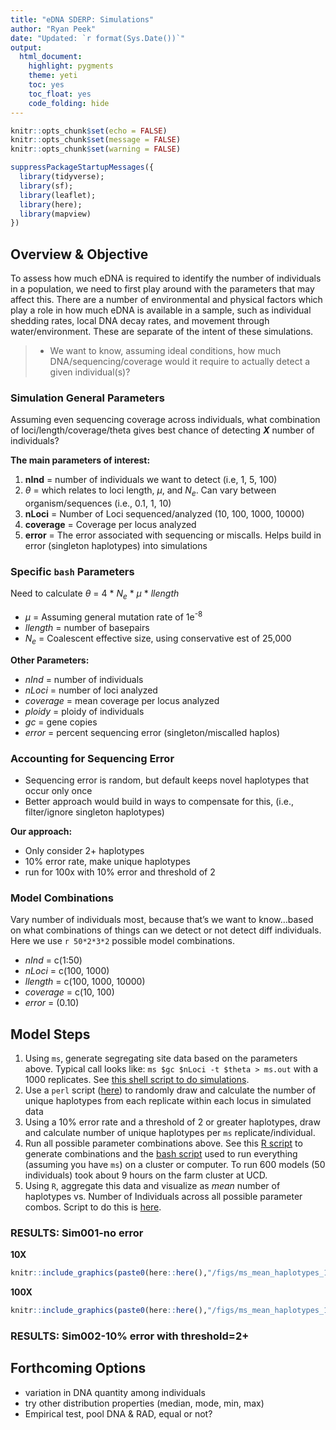 ```yaml
---
title: "eDNA SDERP: Simulations"
author: "Ryan Peek"
date: "Updated: `r format(Sys.Date())`"
output: 
  html_document:
    highlight: pygments
    theme: yeti
    toc: yes
    toc_float: yes
    code_folding: hide
---
```


```r
knitr::opts_chunk$set(echo = FALSE)
knitr::opts_chunk$set(message = FALSE)
knitr::opts_chunk$set(warning = FALSE)

suppressPackageStartupMessages({
  library(tidyverse);
  library(sf);
  library(leaflet);
  library(here);
  library(mapview)
})

```

## Overview & Objective

To assess how much eDNA is required to identify the number of individuals in a population, we need to first play around with the parameters that may affect this. There are a number of environmental and physical factors which play a role in how much eDNA is available in a sample, such as individual shedding rates, local DNA decay rates, and movement through water/environment. These are separate of the intent of these simulations.

 >  - We want to know, assuming ideal conditions, how much DNA/sequencing/coverage would it require to actually detect a given individual(s)?

### Simulation General Parameters 

Assuming even sequencing coverage across individuals, what combination of loci/length/coverage/theta gives best chance of detecting **_X_** number of individuals?

**The main parameters of interest:**

 1. **nInd** = number of individuals we want to detect (i.e, 1, 5, 100)
 2. $\theta$  = which relates to loci length, $\mu$, and $N_e$. Can vary between organism/sequences (i.e., 0.1, 1, 10)
 3. **nLoci** = Number of Loci sequenced/analyzed (10, 100, 1000, 10000)
 4. **coverage** = Coverage per locus analyzed
 5. **error** = The error associated with sequencing or miscalls. Helps build in error (singleton haplotypes) into simulations
 
### Specific `bash` Parameters

Need to calculate $\theta$ = 4 * $N_e$ * $\mu$ * $llength$ 

 - $\mu$ = Assuming general mutation rate of 1e^-8^
 - $llength$ = number of basepairs
 - $N_e$ = Coalescent effective size, using conservative est of 25,000
 
**Other Parameters:**

 - $nInd$ = number of individuals
 - $nLoci$ = number of loci analyzed
 - $coverage$ = mean coverage per locus analyzed
 - $ploidy$ = ploidy of individuals
 - $gc$ = gene copies
 - $error$ = percent sequencing error (singleton/miscalled haplos)


### Accounting for Sequencing Error

 - Sequencing error is random, but default keeps novel haplotypes that occur only once
 - Better approach would build in ways to compensate for this, (i.e., filter/ignore singleton haplotypes)

**Our approach:**

 - Only consider 2+ haplotypes
 - 10% error rate, make unique haplotypes
 - run for 100x with 10% error and threshold of 2


### Model Combinations

Vary number of individuals most, because that's we want to know...based on what combinations of things can we detect or not detect diff individuals. Here we use `r 50*2*3*2` possible model combinations.

 - $nInd$ = c(1:50)
 - $nLoci$ = c(100, 1000)
 - $llength$ = c(100, 1000, 10000)
 - $coverage$ = c(10, 100)
 - $error$ = (0.10)
 
## Model Steps

1. Using `ms`, generate segregating site data based on the parameters above. Typical call looks like: `ms $gc $nLoci -t $theta > ms.out` with a 1000 replicates. See [this shell script to do simulations](https://github.com/ryanpeek/edna_gensim/blob/master/code/ms_simulate_haplotypes.sh).
2. Use a `perl` script ([here](https://github.com/ryanpeek/edna_gensim/blob/master/code/ms_sample.pl)) to randomly draw and calculate the number of unique haplotypes from each replicate within each locus in simulated data
3. Using a 10% error rate and a threshold of 2 or greater haplotypes, draw and calculate number of unique haplotypes per `ms` replicate/individual.
4. Run all possible parameter combinations above. See this [R script](https://github.com/ryanpeek/edna_gensim/blob/master/code/01_generate_simulation_calls.R) to generate combinations and the [bash script](https://github.com/ryanpeek/edna_gensim/blob/master/code/ms_runs_sbatch.sh) used to run everything (assuming you have `ms`) on a cluster or computer. To run 600 models (50 individuals) took about 9 hours on the farm cluster at UCD.
4. Using `R`, aggregate this data and visualize as *mean* number of haplotypes vs. Number of Individuals across all possible parameter combos. Script to do this is [here](https://github.com/ryanpeek/edna_gensim/blob/master/code/02_calculate_mean_haplotypes_by_loci.R).

### RESULTS: Sim001-no error

**10X**

```r

knitr::include_graphics(paste0(here::here(),"/figs/ms_mean_haplotypes_10x_50nInd.png"))

```

**100X**

```r

knitr::include_graphics(paste0(here::here(),"/figs/ms_mean_haplotypes_100x_50nInd.png"))

```

### RESULTS: Sim002-10% error with threshold=2+

 
 
## Forthcoming Options

 - variation in DNA quantity among individuals
 - try other distribution properties (median, mode, min, max)
 - Empirical test, pool DNA & RAD, equal or not?

<!--
## ADDITIONAL RESOURCES 
### From Will

 - for **ms**: use a mutation rate that makes sense given the length of reads that you plan to recover (if the per base is 1x10^-8 and you have loci of 84 bp, you'd use a mutation rate of 8.4x10^-7). The `run_ms.sh` calculates pop-sized scaled mutation rate by default.
 
 - for **coala**: It takes pop-size scaled mutation rate, so just times that by 2*Ne for the theta argument. 

 - [ms pdf and program download here](https://uchicago.app.box.com/s/l3e5uf13tikfjm7e1il1eujitlsjdx13)
 

### Using `skeleSim`**

```r

library(skeleSim) #https://github.com/christianparobek/skeleSim

# Run the app
skeleSimGUI()
 
```

For a [Sample Size analysis](https://cran.r-project.org/web/packages/skeleSim/vignettes/SampleSize.html), we can play with the following:

 - Number of Populations
 - Migration Rates/Type of Model
 - Seq Lengths
 - Number of Loci
 - Type of Locus


### Using `coala` and `ms`

 - See [here](https://cran.r-project.org/web/packages/coala/vignettes/coala-intro.html)

`coala` is a package written by Staab and Metzler (2016). `ms` is a program written by Hudson (2007). We need to load packages and set `ms` as the simulator. Also see `skelesim` (Parobek et al. 2017).

```r

library(purrr)
library(tidyverse)
library(coala)
# library(msr) # https://github.com/vsbuffalo/msr, devtools::install_github("vsbuffalo/msr")
library(phyclust) # to use ms sim
activate_ms(priority = 500)

# list simulators
list_simulators()
```

#### First Model

Here we try a simulation of:

 - **sample_size** = 1 population, 5 individuals
 - **loci** = 5
 - **loci_length** = 100

```r

# set up the population-size scaled mutation rate (4*N*mu)
# ll <- 84 # loci length
# mu <- 1e-4 # mutation rate
# (ll_mu <- ll*mu) # loci length scaled rate?
# N <- 20 #  pop size
# (pop_size_r <- 4*N*ll_mu)

# 1 Populations, 5 indiv
model <- coal_model(sample_size = c(10), loci_length = 100,
                    loci_number = 100, ploidy = 2) +
  feat_mutation(rate = 1, model = "IFS") + # rate= 4*N0*mu
  #sumstat_nucleotide_div() + 
  sumstat_seg_sites() #+
  #sumstat_sfs() # site freq spectrum, defaults to all pops
  #sumstat_jsfs(name = "jsfs_12", populations = c(1,2)) # joint sfs for 2 pops
  #sumstat_dna() # generates seq data

# check model
check_model(model)
model # view model in ms form

# simulate
ms_sims <- simulate(model, seed = 15, nsim=1)

# setup of list of names
(vecNames <- sprintf("s%03d", 1:10))

# now add to list of sims
ms_sims <- purrr::set_names(ms_sims, nm = vecNames)

# double check
map(ms_sims, ~names(.x))

# get seg sites
get_snps(ms_sims[["s001"]]$seg_sites)



# get just pi
pi_df <- map(ms_sims, ~.x["pi"]) %>% flatten() %>% bind_cols() %>% 
  rename_all(., ~vecNames) %>% 
  pivot_longer(cols = c(1:10), values_to =  "pi")# %>% View()

# ggplot
ggplot() + 
  geom_boxplot(data=pi_df, aes(y=pi, x=name, group=name)) + 
  geom_point(data=pi_df, aes(x = name, y=pi), alpha=.5) +
  labs(x="")

# get seg sites
#ss_df <- 
# this only pulls 3rd in list of seg sites
map(ms_sims, ~pluck(.x[["seg_sites"]][[3]])) %>% simplify()

# test plots
barplot(ms_sims[["s001"]][["sfs"]])
plot(ms_sims[[1]]$sfs)

# plot SFS
(sfs_df <- map(ms_sims, "sfs")  %>% bind_rows())

# single simulation
barplot(sfs_df$sim_001 / sum(sfs_df$sim_001), 
        names.arg = seq_along(sfs_df$sim_001), 
        col = "darkblue")
barplot(sfs_df$sim_004 / sum(sfs_df$sim_004), 
        names.arg = seq_along(sfs_df$sim_004), 
        col = "skyblue", add=TRUE, width = .8)
barplot(sfs_df$sim_003 / sum(sfs_df$sim_003), 
        names.arg = seq_along(sfs_df$sim_003), 
        col = "slateblue", add=TRUE, width = .5)


sfs_out <- rowMeans(sfs_df / sum(sfs_df)) %>% 
  purrr::as_vector()
sfs_df2 <- tibble("sim"=vecNames[-1], sfs_out)
  
ggplot() + geom_col(data=sfs_df2, aes(x=sim, y=sfs_out), fill="cadetblue4")

# plot nucleotide diversity against mutation rates
mean_pi <- sapply(ms_sims, function(x) mean(x$pi))
theta <- sapply(ms_sims, function(x) x$pars[["theta"]])

plot(theta, mean_pi, pch = 19, col = "orange", 
     xlab = "Mutation rate (theta)",
     ylab = "Nucleotide Diversity (mean pi)")
abline(lm(mean_pi ~ theta), col = "gray", lty = 2, lwd=2)


```
 
 
-->
